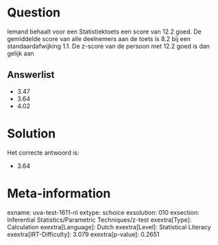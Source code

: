 Question
========

Iemand behaalt voor een Statistiektoets een score van 12.2 goed. De
gemiddelde score van alle deelnemers aan de toets is 8.2 bij een
standaardafwijking 1.1. De z-score van de persoon met 12.2 goed is dan
gelijk aan

Answerlist
----------

* 3.47
* 3.64
* 4.02

Solution
========

Het correcte antwoord is: 

* 3.64

Meta-information
================
exname: uva-test-1611-nl
extype: schoice
exsolution: 010
exsection: Inferential Statistics/Parametric Techniques/z-test
exextra[Type]: Calculation
exextra[Language]: Dutch
exextra[Level]: Statistical Literacy
exextra[IRT-Difficulty]: 3.079
exextra[p-value]: 0.2651

